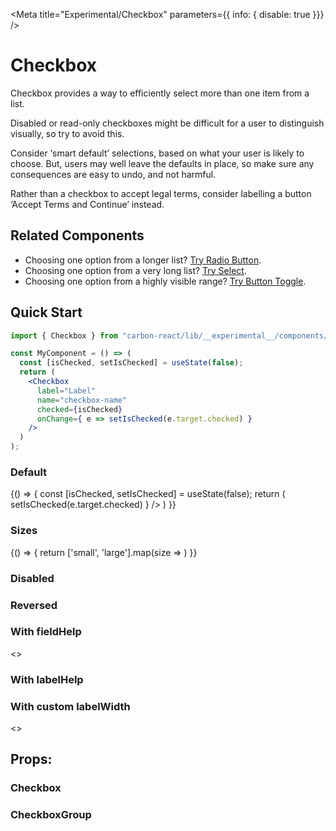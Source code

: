 


<Meta
  title="Experimental/Checkbox"
  parameters={{ info: { disable: true }}}
/>

# Checkbox
Checkbox provides a way to efficiently select more than one item from a list.

Disabled or read-only checkboxes might be difficult for a user to distinguish visually, so try to avoid this.

Consider ‘smart default’ selections, based on what your user is likely to choose. But, users may well leave the defaults in place, so make sure any consequences are easy to undo, and not harmful.

Rather than a checkbox to accept legal terms, consider labelling a button ‘Accept Terms and Continue’ instead.

## Related Components
- Choosing one option from a longer list? [Try Radio Button](/?path=/docs/experimental-radiobutton--default "Radio Button").
- Choosing one option from a very long list? [Try Select](?path=/docs/design-system-select--basic "Select").
- Choosing one option from a highly visible range? [Try Button Toggle](/?path=/story/button-toggle--default "Button Toggle").

## Quick Start

```jsx
import { Checkbox } from "carbon-react/lib/__experimental__/components/checkbox"

const MyComponent = () => (
  const [isChecked, setIsChecked] = useState(false);
  return (
    <Checkbox
      label="Label"
      name="checkbox-name"
      checked={isChecked}
      onChange={ e => setIsChecked(e.target.checked) }
    />
  )
);
```
### Default

<Preview>
  <Story name="default">
    {() => {
      const [isChecked, setIsChecked] = useState(false);
      return (
        <Checkbox
          label="Example checkbox"
          name="checkbox-basic"
          checked={isChecked}
          onChange={ e => setIsChecked(e.target.checked) }
        />
      )
    }}
  </Story>
</Preview>

### Sizes

<Preview>
  <Story name="sizes">
    {() => {
      return ['small', 'large'].map(size =>
        <Checkbox
          label={size}
          key={ `checkbox-${size}` }
          name={ `checkbox-basic` }
          size={size}
        />
      )
    }}
  </Story>
</Preview>

### Disabled

<Preview>
  <Story name="disabled">
    <Checkbox label="Disabled checkbox" disabled />
  </Story>
</Preview>

### Reversed

<Preview>
  <Story name="reversed">
    <Checkbox label="Reversed checkbox" reverse />
  </Story>
</Preview>

### With fieldHelp

<Preview>
  <Story name="with fieldHelp">
    <>
      <Checkbox
        label="With fieldHelp"
        fieldHelp="This text provides help for the input."
      />
      <Checkbox
        label="With inline fieldHelp"
        fieldHelp="This text provides help for the input."
        fieldHelpInline
      />
    </>
  </Story>
</Preview>

### With labelHelp

<Preview>
  <Story name="with labelHelp">
    <Checkbox
      label="With labelHelp"
      labelHelp="This text provides more information for the label."
    />
  </Story>
</Preview>

### With custom labelWidth

<Preview>
  <Story name="with custom labelWidth">
    <>
      <Checkbox
        label="With custom labelWidth"
        labelWidth={100}
      />
      <Checkbox
        label="With custom labelWidth and label aligned to right"
        labelWidth={100}
        labelAlign="right"
      />
    </>
  </Story>
</Preview>

## Props:

### Checkbox

<Props of={Checkbox} />

### CheckboxGroup

<Props of={CheckboxGroup} />
